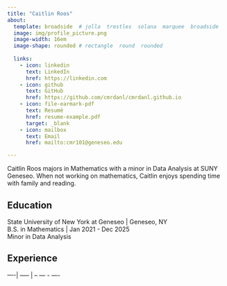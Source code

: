 ```yaml
---
title: "Caitlin Roos" 
about:
  template: broadside  # jolla  trestles  solana  marquee  broadside
  image: img/profile_picture.png
  image-width: 16em
  image-shape: rounded # rectangle  round  rounded
  
  links:
    - icon: linkedin
      text: LinkedIn
      href: https://linkedin.com
    - icon: github
      text: GitHub
      href: https://github.com/cmrdanl/cmrdanl.github.io
    - icon: file-earmark-pdf
      text: Resumé
      href: resume-example.pdf
      target: _blank
    - icon: mailbox
      text: Email
      href: mailto:cmr101@geneseo.edu

---
```



Caitlin Roos majors in Mathematics with a minor in Data Analysis at SUNY Geneseo. When not working on mathematics, Caitlin enjoys spending time with family and reading.

## Education

State University of New York at Geneseo | Geneseo, NY <br>
B.S. in Mathematics | Jan 2021 - Dec 2025 <br>
Minor in Data Analysis

## Experience

----| ----- | -- --- -  ----



